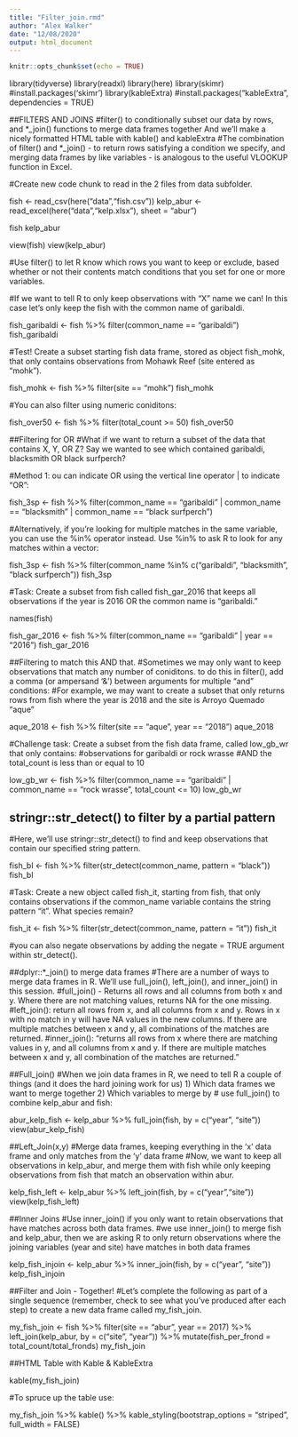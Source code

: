 ```yaml
---
title: "Filter_join.rmd"
author: "Alex Walker"
date: "12/08/2020"
output: html_document
---
```


```r
knitr::opts_chunk$set(echo = TRUE)
```

library(tidyverse)
library(readxl)
library(here)
library(skimr) #install.packages('skimr')
library(kableExtra) #install.packages("kableExtra", dependencies = TRUE) 

##FILTERS AND JOINS
#filter() to conditionally subset our data by rows, and *_join() functions to merge data frames together And we’ll make a nicely formatted HTML table with kable() and kableExtra
#The combination of filter() and *_join() - to return rows satisfying a condition we specify, and merging data frames by like variables - is analogous to the useful VLOOKUP function in Excel.

#Create new code chunk to read in the 2 files from data subfolder.

fish <- read_csv(here("data","fish.csv"))
kelp_abur <- read_excel(here("data","kelp.xlsx"), sheet = "abur")

fish
kelp_abur

view(fish)
view(kelp_abur)

#Use filter() to let R know which rows you want to keep or exclude, based whether or not their contents match conditions that you set for one or more variables.

#If we want to tell R to only keep observations with "X" name we can! In this case let's only keep the fish with the common name of garibaldi.

fish_garibaldi <- fish %>%
  filter(common_name == "garibaldi")
fish_garibaldi  

#Test! Create a subset starting fish data frame, stored as object fish_mohk, that only contains observations from Mohawk Reef (site entered as “mohk”).

fish_mohk <- fish %>%
  filter(site == "mohk")
fish_mohk

#You can also filter using numeric coniditons:

fish_over50 <- fish %>%
  filter(total_count >= 50)
fish_over50

##Filtering for OR
#What if we want to return a subset of the data that contains X, Y, OR Z? Say we wanted to see which contained garibaldi, blacksmith OR black surfperch?

#Method 1: ou can indicate OR using the vertical line operator | to indicate “OR”:

fish_3sp <- fish %>%
  filter(common_name == "garibaldi" |
         common_name == "blacksmith" |
         common_name == "black surfperch")

#Alternatively, if you’re looking for multiple matches in the same variable, you can use the %in% operator instead. Use %in% to ask R to look for any matches within a vector:

fish_3sp <- fish %>%
  filter(common_name %in% c("garibaldi", "blacksmith", "black surfperch"))
fish_3sp

#Task: Create a subset from fish called fish_gar_2016 that keeps all observations if the year is 2016 OR the common name is “garibaldi.”

names(fish)

fish_gar_2016 <- fish %>%
  filter(common_name == "garibaldi" |
         year == "2016")
fish_gar_2016         

##Filtering to match this AND that. 
#Sometimes we may only want to keep observations that match any number of coniditons. to do this in filter(), add a comma (or ampersand ‘&’) between arguments for multiple “and” conditions:
#For example, we may want to create a subset that only returns rows from fish where the year is 2018 and the site is Arroyo Quemado “aque”

aque_2018 <- fish %>%
  filter(site == "aque", year == "2018")
aque_2018

#Challenge task: Create a subset from the fish data frame, called low_gb_wr that only contains:
#observations for garibaldi or rock wrasse
#AND the total_count is less than or equal to 10

low_gb_wr <- fish %>%
    filter(common_name == "garibaldi" | 
           common_name == "rock wrasse",
           total_count <= 10)
low_gb_wr    

## stringr::str_detect() to filter by a partial pattern
#Here, we’ll use stringr::str_detect() to find and keep observations that contain our specified string pattern.

fish_bl <- fish %>%
  filter(str_detect(common_name, pattern = "black"))
fish_bl

#Task: Create a new object called fish_it, starting from fish, that only contains observations if the common_name variable contains the string pattern “it”. What species remain?

fish_it <- fish %>%
  filter(str_detect(common_name, pattern = "it"))
fish_it

#you can also negate observations by adding the negate = TRUE argument within str_detect().

##dplyr::*_join() to merge data frames
#There are a number of ways to merge data frames in R. We’ll use full_join(), left_join(), and inner_join() in this session.
#full_join() - Returns all rows and all columns from both x and y. Where there are not matching values, returns NA for the one missing.
#left_join(): return all rows from x, and all columns from x and y. Rows in x with no match in y will have NA values in the new columns. If there are multiple matches between x and y, all combinations of the matches are returned.
#inner_join(): “returns all rows from x where there are matching values in y, and all columns from x and y. If there are multiple matches between x and y, all combination of the matches are returned.”

##Full_join()
#When we join data frames in R, we need to tell R a couple of things (and it does the hard joining work for us) 1) Which data frames we want to merge together 2) Which variables to merge by
# use full_join() to combine kelp_abur and fish:

abur_kelp_fish <- kelp_abur %>%
  full_join(fish, by = c("year", "site"))
view(abur_kelp_fish)

##Left_Join(x,y)
#Merge data frames, keeping everything in the ‘x’ data frame and only matches from the ‘y’ data frame
#Now, we want to keep all observations in kelp_abur, and merge them with fish while only keeping observations from fish that match an observation within abur.

kelp_fish_left <- kelp_abur %>% 
  left_join(fish, by = c("year","site"))
view(kelp_fish_left)

##Inner Joins
#Use inner_join() if you only want to retain observations that have matches across both data frames.
#we use inner_join() to merge fish and kelp_abur, then we are asking R to only return observations where the joining variables (year and site) have matches in both data frames

kelp_fish_injoin <- kelp_abur %>% 
  inner_join(fish, by = c("year", "site"))
kelp_fish_injoin

##Filter and Join - Together!
#Let’s complete the following as part of a single sequence (remember, check to see what you’ve produced after each step) to create a new data frame called my_fish_join.

my_fish_join <- fish %>%
      filter(site == "abur", year == 2017) %>%
      left_join(kelp_abur, by = c("site", "year")) %>%
      mutate(fish_per_frond = total_count/total_fronds)
my_fish_join

##HTML Table with Kable & KableExtra

kable(my_fish_join)

#To spruce up the table use:

my_fish_join %>% 
  kable() %>% 
  kable_styling(bootstrap_options = "striped", 
                full_width = FALSE)

